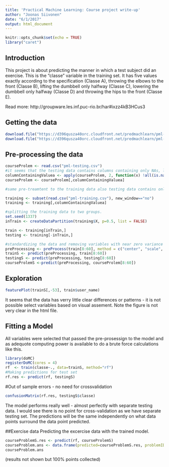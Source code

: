 ```yaml
---
title: 'Practical Machine Learning: Course project write-up'
author: "Joonas Siivonen"
date: "6/1/2017"
output: html_document
---
```


```r
knitr::opts_chunk$set(echo = TRUE)
library("caret")
```

## Introduction

This project is about predicting the manner  in which a test subject did an exercise. This is the "classe" variable in the training set. It has five values exactly according to the specification (Classe A), throwing the elbows to the front (Classe B), lifting the dumbbell only halfway (Classe C), lowering the dumbbell only halfway (Classe D) and throwing the hips to the front (Classe E).

Read more: http://groupware.les.inf.puc-rio.br/har#ixzz4kB3HCus3

## Getting the data 
```r
download.file("https://d396qusza40orc.cloudfront.net/predmachlearn/pml-testing.csv", "pml-testing.csv")
download.file("https://d396qusza40orc.cloudfront.net/predmachlearn/pml-training.csv", "pml-training.csv" )
```

## Pre-processing the data 
```r
courseProlem <- read.csv("pml-testing.csv")
#it seems that the testing data contains columns containing only NAs, let's remove those
columnContainingValuea <- apply(courseProlem, 2, function(x) !all(is.na(x)))
courseProlem <- courseProlem[,columnContainingValuea]

#same pre-treamtent to the training data also testing data contains only value "no" for new_window variable, so let's do the selection. 

training <- subset(read.csv("pml-training.csv"), new_window=="no")
training <- training[,columnContainingValuea]

#splitting the training data to two groups.       
set.seed(1337)
inTrain <- createDataPartition(training$X, p=0.5, list = FALSE)

train <- training[inTrain,]
testing <- training[-inTrain,]

#standardizing the data and removing variables with near zero variance and NAs. Also removing all timestamps and username info as those most probably are not good predictors. 
preProcessing <- preProcess(train[8:60], method = c("center", "scale", "nzv"))
trainS <- predict(preProcessing, train[8:60])
testingS <- predict(preProcessing, testing[8:60])
courseProlemS <-predict(preProcessing, courseProlem[8:60])
```

## Exploration

```r
featurePlot(trainS[,-53], train$user_name)
```


It seems that the data has verry little clear differences or patterns - it is not possible select variables based on visual assement. Note the figure is not very clear in the html file. 

## Fitting a Model
All variables were selected that passed the pre-prosessign to the model and as adequote computing power is available to do a brute force calculations like this. 
```r
library(doMC)
registerDoMC(cores = 4)
rf  <- train(classe~., data=trainS, method="rf")
#Making predictions for test set
rf.res <- predict(rf, testingS)
```

#Out of sample errors  - no need for crossvalidation
```r
confusionMatrix(rf.res, testingS$classe)
```
The model performs really well - almost perfectly with separate testing data. I would see there is no point for cross-validation as we have separate testing set. The predictions will be the same independently on what data points surround the data point predicted. 

##Exercise data 
Predicting the excercise data with the trained model. 
```R

courseProblemS.res <- predict(rf, courseProlemS)
courseProblem.ans <- data.frame(predicted=courseProblemS.res, problemID=courseProlem$problem_id)
courseProblem.ans
```
(results not shown but 100% points collected)